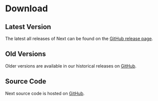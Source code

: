 
# Download

## Latest Version

<FeaturedDownloads />

The latest all releases of Next can be found on the [GitHub release page](https://github.com/mkideal/next/releases/latest).

## Old Versions

Older versions are available in our historical releases on [GitHub](https://github.com/mkideal/next/releases).

## Source Code

Next source code is hosted on [GitHub](https://github.com/mkideal/next).
